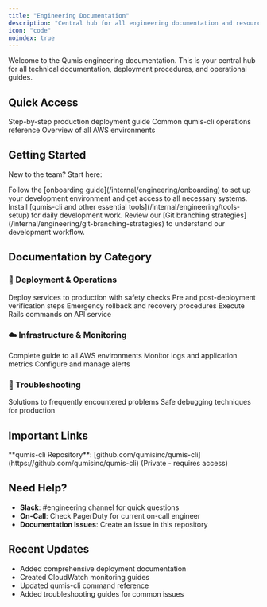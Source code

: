 ```yaml
---
title: "Engineering Documentation"
description: "Central hub for all engineering documentation and resources"
icon: "code"
noindex: true
---
```


Welcome to the Qumis engineering documentation. This is your central hub for all technical documentation, deployment procedures, and operational guides.

## Quick Access

<Columns cols={3}>
  <Card
    title="Deploy to Production"
    icon="rocket"
    href="/internal/engineering/deployment/production-deployment"
  >
    Step-by-step production deployment guide
  </Card>
  <Card
    title="qumis-cli Commands"
    icon="terminal"
    href="/internal/engineering/operations/qumis-cli-reference"
  >
    Common qumis-cli operations reference
  </Card>
  <Card
    title="AWS Environments"
    icon="cloud"
    href="/internal/engineering/infrastructure/aws-environments"
  >
    Overview of all AWS environments
  </Card>
</Columns>

## Getting Started

New to the team? Start here:

<Steps>
  <Step title="Complete Onboarding">
    Follow the [onboarding guide](/internal/engineering/onboarding) to set up your development environment and get access to all necessary systems.
  </Step>
  <Step title="Install Tools">
    Install [qumis-cli and other essential tools](/internal/engineering/tools-setup) for daily development work.
  </Step>
  <Step title="Learn Git Workflow">
    Review our [Git branching strategies](/internal/engineering/git-branching-strategies) to understand our development workflow.
  </Step>
</Steps>

## Documentation by Category

### 🚀 Deployment & Operations

<Columns cols={2}>
  <Card
    title="Production Deployment"
    icon="rocket"
    href="/internal/engineering/deployment/production-deployment"
  >
    Deploy services to production with safety checks
  </Card>
  <Card
    title="Deployment Checklist"
    icon="check-circle"
    href="/internal/engineering/deployment/deployment-checklist"
  >
    Pre and post-deployment verification steps
  </Card>
  <Card
    title="Rollback Procedures"
    icon="rotate-left"
    href="/internal/engineering/deployment/rollback-procedures"
  >
    Emergency rollback and recovery procedures
  </Card>
  <Card
    title="Rails Commands"
    icon="database"
    href="/internal/engineering/operations/rails-commands"
  >
    Execute Rails commands on API service
  </Card>
</Columns>

### ☁️ Infrastructure & Monitoring

<Columns cols={2}>
  <Card
    title="AWS Environments"
    icon="cloud"
    href="/internal/engineering/infrastructure/aws-environments"
  >
    Complete guide to all AWS environments
  </Card>
  <Card
    title="CloudWatch Monitoring"
    icon="chart-line"
    href="/internal/engineering/infrastructure/cloudwatch-monitoring"
  >
    Monitor logs and application metrics
  </Card>
  <Card
    title="CloudWatch Alerts"
    icon="bell"
    href="/internal/engineering/infrastructure/cloudwatch-alerts"
  >
    Configure and manage alerts
  </Card>
</Columns>

### 🔧 Troubleshooting

<Columns cols={2}>
  <Card
    title="Common Issues"
    icon="circle-alert"
    href="/internal/engineering/troubleshooting/common-issues"
  >
    Solutions to frequently encountered problems
  </Card>
  <Card
    title="Production Debugging"
    icon="bug"
    href="/internal/engineering/troubleshooting/debugging-production"
  >
    Safe debugging techniques for production
  </Card>
</Columns>

## Important Links

<Info>
  **qumis-cli Repository**: [github.com/qumisinc/qumis-cli](https://github.com/qumisinc/qumis-cli) (Private - requires access)
</Info>

## Need Help?

- **Slack**: #engineering channel for quick questions
- **On-Call**: Check PagerDuty for current on-call engineer
- **Documentation Issues**: Create an issue in this repository

## Recent Updates

- Added comprehensive deployment documentation
- Created CloudWatch monitoring guides
- Updated qumis-cli command reference
- Added troubleshooting guides for common issues